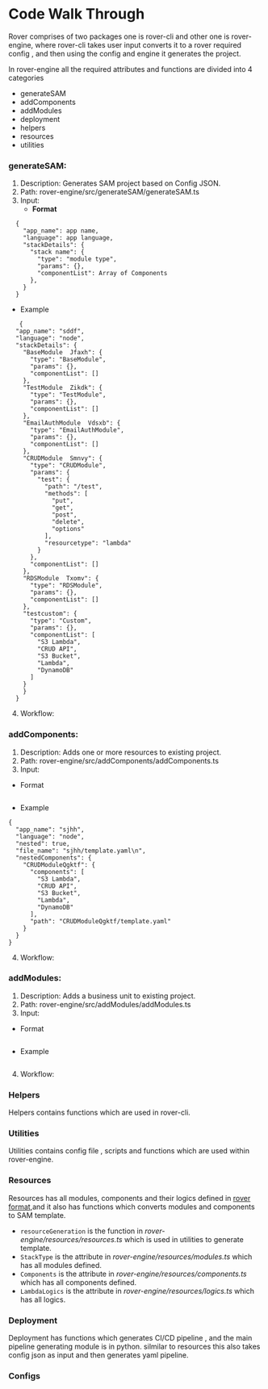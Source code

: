 # Code Walk Through


Rover comprises of two packages one is rover-cli and other one is rover-engine, where rover-cli takes user input converts it to a rover required config  , and then using the config and engine it generates the project.

In rover-engine all the required attributes and functions are divided into 4 categories

  * generateSAM
  * addComponents
  * addModules
  * deployment
  * helpers
  * resources
  * utilities

### generateSAM: 
1. Description: Generates SAM project based on Config JSON.
2. Path: rover-engine/src/generateSAM/generateSAM.ts
3. Input:
    * **Format** 
```
  {
    "app_name": app name,
    "language": app language,
    "stackDetails": {
      "stack name": {
        "type": "module type",
        "params": {},
        "componentList": Array of Components
      },
    }
  }
  ```
  * Example
```
   {
  "app_name": "sddf",
  "language": "node",
  "stackDetails": {
    "BaseModule  Jfaxh": {
      "type": "BaseModule",
      "params": {},
      "componentList": []
    },
    "TestModule  Zikdk": {
      "type": "TestModule",
      "params": {},
      "componentList": []
    },
    "EmailAuthModule  Vdsxb": {
      "type": "EmailAuthModule",
      "params": {},
      "componentList": []
    },
    "CRUDModule  Smnvy": {
      "type": "CRUDModule",
      "params": {
        "test": {
          "path": "/test",
          "methods": [
            "put",
            "get",
            "post",
            "delete",
            "options"
          ],
          "resourcetype": "lambda"
        }
      },
      "componentList": []
    },
    "RDSModule  Txomv": {
      "type": "RDSModule",
      "params": {},
      "componentList": []
    },
    "testcustom": {
      "type": "Custom",
      "params": {},
      "componentList": [
        "S3 Lambda",
        "CRUD API",
        "S3 Bucket",
        "Lambda",
        "DynamoDB"
      ]
    }
    }
  }
```
4. Workflow:
### addComponents: 
1. Description: Adds one or more resources  to existing project.
2. Path: rover-engine/src/addComponents/addComponents.ts
3. Input:
* Format 
```
```
* Example
```
{
  "app_name": "sjhh",
  "language": "node",
  "nested": true,
  "file_name": "sjhh/template.yaml\n",
  "nestedComponents": {
    "CRUDModuleQgktf": {
      "components": [
        "S3 Lambda",
        "CRUD API",
        "S3 Bucket",
        "Lambda",
        "DynamoDB"
      ],
      "path": "CRUDModuleQgktf/template.yaml"
    }
  }
}
```
4. Workflow:
### addModules: 
1. Description: Adds a business unit to existing project.
2. Path: rover-engine/src/addModules/addModules.ts
3. Input:
* Format 
```

```
* Example
```

```
4. Workflow:


### Helpers
Helpers contains functions which are used in rover-cli.

### Utilities
Utilities contains config file , scripts and functions which are used within rover-engine.

### Resources
Resources has all modules, components and their logics defined in [rover format](contribution/define-new-components-or-module.mdx),and it also has functions which converts modules and components to SAM template.
* `resourceGeneration` is the  function   in *rover-engine/resources/resources.ts* which is used in utilities to generate template. 
* `StackType` is the attribute in *rover-engine/resources/modules.ts* which has all modules defined.
* `Components` is the attribute in *rover-engine/resources/components.ts* which has all components defined.
* `LambdaLogics` is the attribute in  *rover-engine/resources/logics.ts* which has all logics.

### Deployment
Deployment has functions which generates CI/CD pipeline , and the main pipeline generating module is in python.
silmilar to resources this also takes config json as input and then generates yaml pipeline.  

### Configs